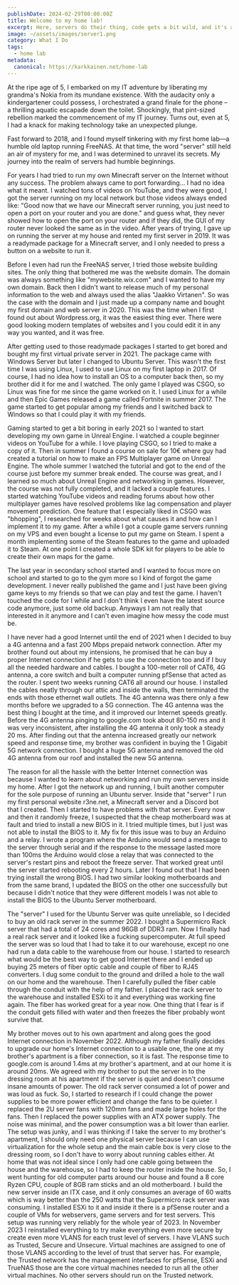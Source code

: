 ```yaml
---
publishDate: 2024-02-29T00:00:00Z
title: Welcome to my home lab!
excerpt: Here, servers do their thing, code gets a bit wild, and it's a mix of organized chaos.
image: ~/assets/images/server1.png
category: What I Do
tags:
  - home lab
metadata:
  canonical: https://karkkainen.net/home-lab
---
```


At the ripe age of 5, I embarked on my IT adventure by liberating my grandma's Nokia from its mundane existence. With the audacity only a kindergartener could possess, I orchestrated a grand finale for the phone – a thrilling aquatic escapade down the toilet. Shockingly, that pint-sized rebellion marked the commencement of my IT journey. Turns out, even at 5, I had a knack for making technology take an unexpected plunge.

Fast forward to 2018, and I found myself tinkering with my first home lab—a humble old laptop running FreeNAS. At that time, the word "server" still held an air of mystery for me, and I was determined to unravel its secrets. My journey into the realm of servers had humble beginnings.

For years I had tried to run my own Minecraft server on the Internet without any success. The problem always came to port forwarding... I had no idea what it meant. I watched tons of videos on YouTube, and they were good, I got the server running on my local network but those videos always ended like: "Good now that we have our Minecraft server running, you just need to open a port on your router and you are done." and guess what, they never showed how to open the port on your router and if they did, the GUI of my router never looked the same as in the video. After years of trying, I gave up on running the server at my house and rented my first server in 2019. It was a readymade package for a Minecraft server, and I only needed to press a button on a website to run it. 

  

Before I even had run the FreeNAS server, I tried those website building sites. The only thing that bothered me was the website domain. The domain was always something like "mywebsite.wix.com" and I wanted to have my own domain. Back then I didn't want to release much of my personal information to the web and always used the alias "Jaakko Virtanen". So was the case with the domain and I just made up a company name and bought my first domain and web server in 2020. This was the time when I first found out about Wordpress.org, it was the easiest thing ever. There were good looking modern templates of websites and I you could edit it in any way you wanted, and it was free. 

  

After getting used to those readymade packages I started to get bored and bought my first virtual private server in 2021. The package came with Windows Server but later I changed to Ubuntu Server. This wasn't the first time I was using Linux, I used to use Linux on my first laptop in 2017. Of course, I had no idea how to install an OS to a computer back then, so my brother did it for me and I watched. The only game I played was CSGO, so Linux was fine for me since the game worked on it. I used Linux for a while and then Epic Games released a game called Fortnite in summer 2017. The game started to get popular among my friends and I switched back to Windows so that I could play it with my friends. 

  

Gaming started to get a bit boring in early 2021 so I wanted to start developing my own game in Unreal Engine. I watched a couple beginner videos on YouTube for a while. I love playing CSGO, so I tried to make a copy of it. Then in summer I found a course on sale for 10€ where guy had created a tutorial on how to make an FPS Multiplayer game on Unreal Engine. The whole summer I watched the tutorial and got to the end of the course just before my summer break ended. The course was great, and I learned so much about Unreal Engine and networking in games. However, the course was not fully completed, and it lacked a couple features. I started watching YouTube videos and reading forums about how other multiplayer games have resolved problems like lag compensation and player movement prediction. One feature that I especially liked in CSGO was "bhopping", I researched for weeks about what causes it and how can I implement it to my game. After a while I got a couple game servers running on my VPS and even bought a license to put my game on Steam. I spent a month implementing some of the Steam features to the game and uploaded it to Steam. At one point I created a whole SDK kit for players to be able to create their own maps for the game.  

  

The last year in secondary school started and I wanted to focus more on school and started to go to the gym more so I kind of forgot the game development. I never really published the game and I just have been giving game keys to my friends so that we can play and test the game. I haven't touched the code for I while and I don't think I even have the latest source code anymore, just some old backup. Anyways I am not really that interested in it anymore and I can't even imagine how messy the code must be. 

  

I have never had a good Internet until the end of 2021 when I decided to buy a 4G antenna and a fast 200 Mbps prepaid network connection. After my brother found out about my intensions, he promised that he can buy a proper Internet connection if he gets to use the connection too and if I buy all the needed hardware and cables. I bought a 100-meter roll of CAT6, 4G antenna, a core switch and built a computer running pfSense that acted as the router. I spent two weeks running CAT6 all around our house. I installed the cables neatly through our attic and inside the walls, then terminated the ends with those ethernet wall outlets. The 4G antenna was there only a few months before we upgraded to a 5G connection. The 4G antenna was the best thing I bought at the time, and it improved our Internet speeds greatly. Before the 4G antenna pinging to google.com took about 80-150 ms and it was very inconsistent, after installing the 4G antenna it only took a steady 20 ms. After finding out that the antenna increased greatly our network speed and response time, my brother was confident in buying the 1 Gigabit 5G network connection. I bought a huge 5G antenna and removed the old 4G antenna from our roof and installed the new 5G antenna. 

  

The reason for all the hassle with the better Internet connection was because I wanted to learn about networking and run my own servers inside my home. After I got the network up and running, I built another computer for the sole purpose of running an Ubuntu server. Inside that "server" I run my first personal website r3ne.net, a Minecraft server and a Discord bot that I created. Then I started to have problems with that server. Every now and then it randomly freeze, I suspected that the cheap motherboard was at fault and tried to install a new BIOS in it. I tried multiple times, but I just was not able to install the BIOS to it. My fix for this issue was to buy an Arduino and a relay. I wrote a program where the Arduino would send a message to the server through serial and if the response to the message lasted more than 100ms the Arduino would close a relay that was connected to the server's restart pins and reboot the freeze server. That worked great until the server started rebooting every 2 hours. Later I found out that I had been trying install the wrong BIOS. I had two similar looking motherboards and from the same brand, I updated the BIOS on the other one successfully but because I didn't notice that they were different models I was not able to install the BIOS to the Ubuntu Server motherboard. 

  

The "server" I used for the Ubuntu Server was quite unreliable, so I decided to buy an old rack server in the summer 2022. I bought a Supermicro Rack server that had a total of 24 cores and 96GB of DDR3 ram. Now I finally had a real rack server and it looked like a fucking supercomputer. At full speed the server was so loud that I had to take it to our warehouse, except no one had run a data cable to the warehouse from our house. I started to research what would be the best way to get good Internet there and I ended up buying 25 meters of fiber optic cable and couple of fiber to RJ45 converters. I dug some conduit to the ground and drilled a hole to the wall on our home and the warehouse. Then I carefully pulled the fiber cable through the conduit with the help of my father. I placed the rack server to the warehouse and installed ESXi to it and everything was working fine again. The fiber has worked great for a year now. One thing that I fear is if the conduit gets filled with water and then freezes the fiber probably wont survive that. 

  

My brother moves out to his own apartment and along goes the good Internet connection in November 2022. Although my father finally decides to upgrade our home's Internet connection to a usable one, the one at my brother's apartment is a fiber connection, so it is fast. The response time to google.com is around 1.4ms at my brother's apartment, and at our home it is around 20ms. We agreed with my brother to put the server in to the dressing room at his apartment if the server is quiet and doesn't consume insane amounts of power. The old rack server consumed a lot of power and was loud as fuck. So, I started to research if I could change the power supplies to be more power efficient and change the fans to be quieter. I replaced the 2U server fans with 120mm fans and made large holes for the fans. Then I replaced the power supplies with an ATX power supply. The noise was minimal, and the power consumption was a bit lower than earlier. The setup was junky, and I was thinking if I take the server to my brother's apartment, I should only need one physical server because I can use virtualization for the whole setup and the main cable box is very close to the dressing room, so I don't have to worry about running cables either. At home that was not ideal since I only had one cable going between the house and the warehouse, so I had to keep the router inside the house. So, I went hunting for old computer parts around our house and found a 8 core Ryzen CPU, couple of 8GB ram sticks and an old motherboard. I build the new server inside an ITX case, and it only consumes an average of 60 watts which is way better than the 250 watts that the Supermicro rack server was consuming. I installed ESXi to it and inside it there is a pfSense router and a couple of VMs for webservers, game servers and for test servers. This setup was running very reliably for the whole year of 2023. In November 2023 I reinstalled everything to try make everything even more secure by create even more VLANS for each trust level of servers. I have VLANS such as Trusted, Secure and Unsecure. Virtual machines are assigned to one of those VLANS according to the level of trust that server has. For example, the Trusted network has the management interfaces for pfSense, ESXi and TrueNAS those are the core virtual machines needed to run all the other virtual machines. No other servers should run on the Trusted network.